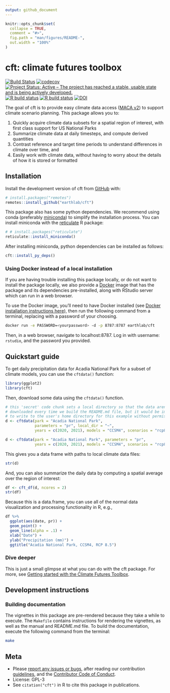 ```yaml
---
output: github_document
---
```


<!-- README.md is generated from README.Rmd. Please edit that file -->

```r
knitr::opts_chunk$set(
  collapse = TRUE,
  comment = "#>",
  fig.path = "man/figures/README-",
  out.width = "100%"
)
```

# cft: climate futures toolbox

<!-- badges: start -->
[![Build Status](https://travis-ci.com/earthlab/cft.svg?branch=master)](https://travis-ci.com/earthlab/cft)
[![codecov](https://codecov.io/gh/earthlab/cft/branch/master/graph/badge.svg)](https://codecov.io/gh/earthlab/cft)
[![Project Status: Active – The project has reached a stable, usable state and is being actively developed.](https://www.repostatus.org/badges/latest/active.svg)](https://www.repostatus.org/#active)
[![R build status](https://github.com/earthlab/cft/workflows/R-CMD-check/badge.svg)](https://github.com/earthlab/cft/actions)
[![R build status](https://github.com/earthlab/cft/workflows/pkgdown/badge.svg)](https://github.com/earthlab/cft/actions)
[![DOI](https://zenodo.org/badge/205295577.svg)](https://zenodo.org/badge/latestdoi/205295577)
<!-- badges: end -->

The goal of cft is to provide easy climate data access 
([MACA v2](http://www.climatologylab.org/maca.html)) to support 
climate scenario planning.
This package allows you to: 

1. Quickly acquire climate data subsets for a spatial region of interest, with
first class support for US National Parks
2. Summarize climate data at daily timesteps, and compute derived quantities
3. Contrast reference and target time periods to understand differences in 
climate over time, and
4. Easily work with climate data, without having to worry about the details of 
how it is stored or formatted

## Installation

Install the development version of cft from [GitHub](https://github.com/) with:

``` r
# install.packages("remotes")
remotes::install_github("earthlab/cft")
```

This package also has some python dependencies. 
We recommend using conda (preferably [miniconda](https://docs.conda.io/en/latest/miniconda.html)) to simplify the installation process. 
You can install miniconda with the [reticulate](https://rstudio.github.io/reticulate/) R package: 

``` r
# # install.packages("reticulate")
reticulate::install_miniconda()
```

After installing miniconda, python dependencies can be installed as follows: 

``` r
cft::install_py_deps()
```

### Using Docker instead of a local installation

If you are having trouble installing this package locally, or do not want
to install the package locally, we also provide a 
[Docker](https://www.docker.com/) image that has the 
package and its dependencies pre-installed, along with
RStudio server which can run in a web browser. 

To use the Docker image, you'll need to have Docker installed (see 
[Docker installation instructions here](https://docs.docker.com/install/)), then 
run the following command from a terminal, replacing <yourpassword> with 
a password of your choosing.

```bash
docker run -e PASSWORD=<yourpassword> -d -p 8787:8787 earthlab/cft
```

Then, in a web browser, navigate to localhost:8787. 
Log in with username: `rstudio`, and the password you provided. 

## Quickstart guide

To get daily precipitation data for Acadia National Park for a subset of 
climate models, you can use the `cftdata()` function:

```r
library(ggplot2)
library(cft)
```

Then, download some data using the `cftdata()` function. 

```r
# this 'secret' code chunk sets a local directory so that the data aren't 
# downloaded every time we build the README.md file, but it would be impolite
# to write to the user's home directory for this example without permission.
d <- cftdata(park = "Acadia National Park", 
             parameters = "pr", local_dir = "~",
             years = c(2020, 2021), models = "CCSM4", scenarios = "rcp85")
```


```r
d <- cftdata(park = "Acadia National Park", parameters = "pr", 
             years = c(2020, 2021), models = "CCSM4", scenarios = "rcp85")
```

This gives you a data frame with paths to local climate data files: 

```r
str(d)
```

And, you can also summarize the daily data by computing a spatial average over the region of interest: 

```r
df <- cft_df(d, ncores = 2)
str(df)
```

Because this is a data.frame, you can use all of the normal data visualization and processing functionality in R, e.g.,

```r
df %>%
  ggplot(aes(date, pr)) + 
  geom_point() + 
  geom_line(alpha = .1) + 
  xlab("Date") + 
  ylab("Precipitation (mm)") + 
  ggtitle("Acadia National Park, CCSM4, RCP 8.5")
```

### Dive deeper

This is just a small glimpse at what you can do with the cft package.
For more, see [Getting started with the Climate Futures Toolbox](https://www.earthdatascience.org/cft/articles/cft-intro.html).

## Development instructions

### Building documentation

The vignettes in this package are pre-rendered because they take a while to 
execute. 
The `Makefile` contains instructions for rendering the vignettes, as well as
the manual and README.md file. 
To build the documentation, execute the following command from the terminal: 

```bash
make
```

## Meta

* Please [report any issues or bugs](https://github.com/earthlab/cft/issues),
after reading our contribution [guidelines](CONTRIBUTING.md), and the 
[Contributor Code of Conduct](CODE_OF_CONDUCT.md). 
* License: GPL-3
* See `citation("cft")` in R to cite this package in publications. 

